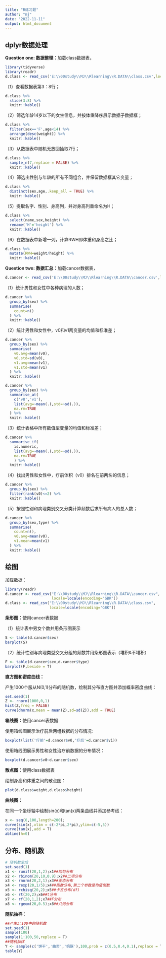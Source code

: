 ```yaml
---
title: "R练习题"
author: "mj"
date: "2022-11-11"
output: html_document
---
```


## dplyr数据处理

**Question one:** **数据整理：**加载class数据表，

```r
library(tidyverse)
library(readr)
d.class <- read_csv('E:\\00study\\MJ\\Rlearning\\R.DATA\\class.csv',locale = locale(encoding = 'GBK'))
```

（1）查看数据表第3：8行；

```r
d.class %>% 
  slice(3:8) %>% 
  knitr::kable()
```

（2）筛选年龄14岁以下的女生信息，并按体重降序展示数据子数据框；

```r
d.class %>% 
  filter(sex=='F',age<14) %>% 
  arrange(desc(weight)) %>% 
  knitr::kable()
```

（3）从数据表中随机无放回抽取7行；

```r
d.class %>% 
  sample_n(7,replace = FALSE) %>% 
  knitr::kable()
```

（4）筛选出性别与年龄的所有不同组合，并保留数据框其它变量；

```r
d.class %>% 
  distinct(sex,age,.keep_all = TRUE) %>% 
  knitr::kable()
```

（5）提取名字、性别、身高列，并对身高列重命名为H；

```r
d.class %>% 
  select(name,sex,height) %>% 
  rename('H'='height') %>% 
  knitr::kable()
```

（6）在数据表中新增一列，计算RWH即体重和身高之比；

```r
d.class %>% 
  mutate(RWH=weight/height) %>% 
  knitr::kable()
```

**Question two:** **数据汇总：**加载cancer数据表，

```r
d.cancer <- read_csv('E:\\00study\\MJ\\Rlearning\\R.DATA\\cancer.csv',locale = locale(encoding = 'GBK'))
```

（1）统计男性和女性中各种病理的人数；

```r
d.cancer %>% 
  group_by(sex) %>% 
  summarise(
    count=n()
  ) %>% 
  knitr::kable()
```

（2）统计男性和女性中，v0和v1两变量的均值和标准差；

```r
d.cancer %>% 
  group_by(sex) %>%
  summarise(
    v0.avg=mean(v0),
    v0.std=sd(v0),
    v1.avg=mean(v1),
    v1.std=mean(v1)
  ) %>% 
  knitr::kable()
```

```r
d.cancer %>% 
  group_by(sex) %>% 
  summarise_at(
    c('v0','v1'),
    list(avg=~mean(.),std=~sd(.)),
    na.rm=TRUE
  ) %>% 
  knitr::kable()
```

（3）统计表格中所有数值型变量的均值和标准差；

```r
d.cancer %>% 
  summarise_if(
    is.numeric,
    list(avg=~mean(.),std=~sd(.)),
    na.rm=TRUE
    ) %>% 
  knitr::kable()
```

（4）找出男性和女性中，疗前体积（v0）排名在前两名的信息；

```r
d.cancer %>% 
  group_by(sex) %>% 
  filter(rank(v0)<=2) %>% 
  knitr::kable()
```

（5）按照性别和病理类别交叉分类计算频数后求所有病人的总人数；

```r
d.cancer %>% 
  group_by(sex,type) %>% 
  summarise(
    count=n(),
    v0.avg=mean(v0),
    v1.mean=mean(v1)
  ) %>% 
  knitr::kable()
```

## 绘图

加载数据：

```r
library(readr)
d.cancer <- read_csv("E:\\00study\\MJ\\Rlearning\\R.DATA\\cancer.csv",
                     locale=locale(encoding="GBK"))
d.class <- read_csv("E:\\00study\\MJ\\Rlearning\\R.DATA\\class.csv",
                    locale=locale(encoding="GBK"))
```

**条形图：**使用cancer表数据

（1）统计表中男女个数并用条形图表示

```r
S <- table(d.cancer$sex)
barplot(S)
```

（2）统计性别与病理类型交叉分组的频数并用条形图表示（堆积&不堆积）

```r
F <- table(d.cancer$sex,d.cancer$type)
barplot(F,beside = T)
```

**直方图和密度曲线：**

产生1000个服从N(0,1)分布的随机数，绘制其分布直方图并添加概率密度曲线：

```r
set.seed(1)
Z <- rnorm(1000,0,1)
hist(Z,freq = FALSE)
curve(dnorm(x,mean = mean(Z),sd=sd(Z)),add = TRUE)
```

**箱线图：**使用cancer表数据

使用箱线图展示治疗前后两组数据的分布情况:

```r
boxplot(list('疗前'=d.cancer$v0,'疗后'=d.cancer$v1))
```

使用箱线图展示男性和女性治疗前数据的分布情况：

```r
boxplot(d.cancer$v0~d.cancer$sex)
```

**散点图：**使用class数据表

绘制身高和体重之间的散点图：

```r
plot(d.class$weight,d.class$height)
```

**曲线图：**

在同一个坐标轴中绘制sin(x)和tan(x)两条曲线并添加参考线：

```r
x <- seq(0,100,length=200);
curve(sin(x),xlim = c(-2*pi,2*pi),ylim=c(-5,5))
curve(tan(x),add = T)
abline(h=0)
```

## 分布、随机数

```r
# 随机数生成
set.seed(1)
x1 <- runif(20,1,2);x1##均匀分布
x2 <- rbinom(20,10,0.9);x2##二项分布
x3 <- rnorm(20,2,1);x3##正态分布
x4 <- rexp(20,1/5);x4##指数分布,第二个参数是均值倒数
x5 <- rchisq(20,2);x5##卡方分布(df)
x6 <- rt(20,2);x6##t分布
x7 <- rf(20,1,2);x7##F分布
x8 <- rgeom(20,0.5);x8##几何分布
```

**随机抽样：**

```r
##产生1:100中的随机数
set.seed(1)
sample(100)
sample(1:100,50,replace = T)
##随机抽样
Y <- sample(c('饼干','曲奇','奶酥'),100,prob = c(0.5,0.4,0.1),replace = T)
table(Y)
```
